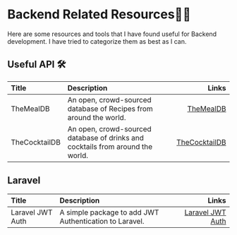 # Backend Related Resources🧑‍💻

Here are some resources and tools that I have found useful for Backend development. I have tried to categorize them as best as I can.

## Useful API 🛠️

| Title                      | Description                                                                    |                                             Links |
|:---------------------------|:-------------------------------------------------------------------------------|--------------------------------------------------:|
| TheMealDB                  | An open, crowd-sourced database of Recipes from around the world.              |           [TheMealDB](https://www.themealdb.com/) |
| TheCocktailDB              | An open, crowd-sourced database of drinks and cocktails from around the world. |   [TheCocktailDB](https://www.thecocktaildb.com/) |

## Laravel

| Title            | Description                                            |                                                                  Links |
|:-----------------|:-------------------------------------------------------|-----------------------------------------------------------------------:|
| Laravel JWT Auth | A simple package to add JWT Authentication to Laravel. | [Laravel JWT Auth](https://laravel-jwt-auth.readthedocs.io/en/latest/) |